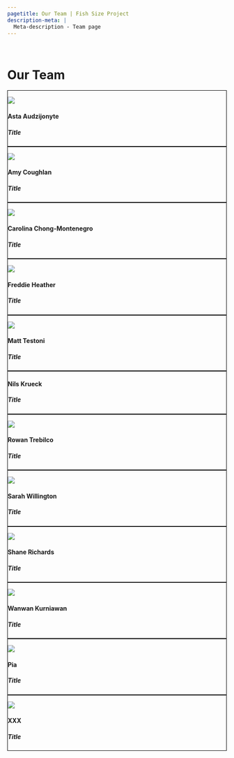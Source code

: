 ```yaml
---
pagetitle: Our Team | Fish Size Project
description-meta: |
  Meta-description - Team page
---
```


::: {.column-screen .hero-img .hero-strip-page}
   
:::

# Our Team

::::::: column-screen-inset

:::::: {.grid .gap-0 .team-grid}
<!-- individual team member grid -->
::::: {.g-col-3 style="border: solid 1px black"}
:::: {.grid .gap-0}
::: {.g-col-4 .align-self-center}
![](../resources/team-profile-pics/asta.jpg){.headshot}
:::

::: {.g-col-8}
#### Asta Audzijonyte {.team-name}
##### Title {.position-title}
:::
::::
:::::
<!-- end of team member grid -->

<!-- individual team member grid -->
::::: {.g-col-3 style="border: solid 1px black"}
:::: {.grid .gap-0}
::: {.g-col-4 .align-self-center}
![](../resources/team-profile-pics/amy.jpg){.headshot}
:::

::: {.g-col-8}
#### Amy Coughlan {.team-name}
##### Title {.position-title}
:::
::::
:::::
<!-- end of team member grid -->

<!-- individual team member grid -->
::::: {.g-col-3 style="border: solid 1px black"}
:::: {.grid .gap-0}
::: {.g-col-4 .align-self-center}
![](https://placehold.co/500x500){.headshot}
:::

::: {.g-col-8}
#### Carolina Chong-Montenegro {.team-name}
##### Title {.position-title}
:::
::::
:::::
<!-- end of team member grid -->

<!-- individual team member grid -->
::::: {.g-col-3 style="border: solid 1px black"}
:::: {.grid .gap-0}
::: {.g-col-4 .align-self-center}
![](../resources/team-profile-pics/freddie.jpeg){.headshot}
:::

::: {.g-col-8}
#### Freddie Heather {.team-name}
##### Title {.position-title}
:::
::::
:::::
<!-- end of team member grid -->

<!-- individual team member grid -->
::::: {.g-col-3 style="border: solid 1px black"}
:::: {.grid .gap-0}
::: {.g-col-4 .align-self-center}
![](https://placehold.co/500x500){.headshot}
:::

::: {.g-col-8}
#### Matt Testoni {.team-name}
##### Title {.position-title}
:::
::::
:::::
<!-- end of team member grid -->

<!-- individual team member grid -->
::::: {.g-col-3 style="border: solid 1px black"}
:::: {.grid .gap-0}
::: {.g-col-4 .align-self-center}
[](../resources/team-profile-pics/nils.jpg){.headshot}
:::

::: {.g-col-8}
#### Nils Krueck {.team-name}
##### Title {.position-title}
:::
::::
:::::
<!-- end of team member grid -->

<!-- individual team member grid -->
::::: {.g-col-3 style="border: solid 1px black"}
:::: {.grid .gap-0}
::: {.g-col-4 .align-self-center}
![](../resources/team-profile-pics/rowan.jpg){.headshot}
:::

::: {.g-col-8}
#### Rowan Trebilco {.team-name}
##### Title {.position-title}
:::
::::
:::::
<!-- end of team member grid -->

<!-- individual team member grid -->
::::: {.g-col-3 style="border: solid 1px black"}
:::: {.grid .gap-0}
::: {.g-col-4 .align-self-center}
![](https://placehold.co/500x500){.headshot}
:::

::: {.g-col-8}
#### Sarah Willington {.team-name}
##### Title {.position-title}
:::
::::
:::::
<!-- end of team member grid -->

<!-- individual team member grid -->
::::: {.g-col-3 style="border: solid 1px black"}
:::: {.grid .gap-0}
::: {.g-col-4 .align-self-center}
![](../resources/team-profile-pics/shane.jpg){.headshot}
:::

::: {.g-col-8}
#### Shane Richards {.team-name}
##### Title {.position-title}
:::
::::
:::::
<!-- end of team member grid -->

<!-- individual team member grid -->
::::: {.g-col-3 style="border: solid 1px black"}
:::: {.grid .gap-0}
::: {.g-col-4 .align-self-center}
![](https://placehold.co/500x500){.headshot}
:::

::: {.g-col-8}
#### Wanwan Kurniawan {.team-name}
##### Title {.position-title}
:::
::::
:::::
<!-- end of team member grid -->

<!-- individual team member grid -->
::::: {.g-col-3 style="border: solid 1px black"}
:::: {.grid .gap-0}
::: {.g-col-4 .align-self-center}
![](../resources/team-profile-pics/shane.jpg){.headshot}
:::

::: {.g-col-8}
#### Pia {.team-name}
##### Title {.position-title}
:::
::::
:::::
<!-- end of team member grid -->

<!-- individual team member grid -->
::::: {.g-col-3 style="border: solid 1px black"}
:::: {.grid .gap-0}
::: {.g-col-4 .align-self-center}
![](https://placehold.co/500x500){.headshot}
:::

::: {.g-col-8}
#### XXX {.team-name}
##### Title {.position-title}
:::
::::
:::::
<!-- end of team member grid -->
::::::
:::::::

<!-- Asta Audzijonyte: *Lead-Investigator* My goal is to understand and highlight human (fishing and climate change) impacts on fish size diversity and find solutions to restore fish populations with lots of big fish. <https://discover.utas.edu.au/Asta.Audzijonyte> -->

<!-- Amy Coughlan: Ecologist interested in the trophodynamics of marine ecosystems, and how body size, predator-prey interactions and environmental attributes translate into the biomass and complex structuring of marine ecosystems.-->

<!-- Carolina Chong-Montenegro: Fisheries ecologist whose research focuses on the use of archival sources and statistical modelling to reconstruct historical catch trends and evaluate the long-term effects of fishing on vulnerable fish populations. She is also interested in the evolutionary ecology of fish, in particular how fishing affects the population structure and size distribution of fish with complex life histories. <https://www.tcd.ie/tceh/people/carolina.php> -->

<!-- Freddie Heather: Writes R code and runs models -->

<!-- Nils Kruek: Senior Lecturer at IMAS studying marine population dynamics and data-poor fisheries. Nils is interested in a broad range of research projects on the ecology and management of marine species in Australia, southeast Asia and beyond. His primary area of expertise is area-based marine management, specifically the impacts of marine protected areas (MPAs) on both ecosystems and people. Over recent years, Nils has started working more intensively on size frequency distributions in natural and fished populations, and how a better understanding of size frequency distributions can help assess the status and appropriate management of data-poor fishery species. -->

<!-- Sarah Willington: For my PhD, I am interested in looking at how fish size distributions are changing with ocean warming. My research uses simulation modelling to look at how changes in growth and mortality affect population size distributions, and comparing these changes to real fish population distributions to gain a better understanding of what is occurring in coastal rocky reef fishes. -->

<!-- Shane Richards: Applying mathematical and statistical tools, I am very interested to extract more information from fish size data to be used for improving the data-poor stock assessment methods. -->
